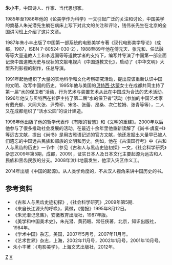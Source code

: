 {{多個問題|
{{inappropriate tone|time=2018-09-19T12:55:50+00:00}}
{{Unreferenced|time=2011-04-20T11:46:57+00:00}}
{{rewrite}}
}}
'''朱小丰'''，中国诗人、作家、当代思想家。

1985年至1986年他的《论美学作为科学》一文引起广泛的关注和讨论，中国美学的奠基人朱光潜先生躺在病床上写下对此文的关注和评论，钱伟长先生在北京的全国讲习班上介绍了这片文章。

1987年朱小丰出版了中国第一部系统的电影美学专著《现代电影美学导论》（成都，1987，ISBN 7-80524-030-2），1988至89年他在傅元天、张元和、任法融等等大量道教人士和李远国等等道教学者的支持下，编写并导演了中国第一部全面记录中国道教历史与现状的文献电视片《中国道教文化》，启动了《中华文明》大型系列影视的制作，任总导演。

1991年起他组织了大量的实地科学和文化考察研究活动，提出应该重新认识中国的文明、改写中国的历史。1995年他与美国的[[贝特西·达蒙|贝特西·达蒙]]女士在成都共同主持了第一届“水的保卫者”活动，行为艺术与装置艺术从此在中国成为合法的艺术活动。1996年他又与贝特西在拉萨主持了第二届“水的保卫者”活动（参加的中国艺术家有戴光郁、大同大张、尹秀珍、宋冬、张蕾、昂桑、次仁拉姆、张青等等），二人又在成都组织了“活水公园”的设计建造。

1998年他出版了他的哲学代表作《有限的智慧》和《文明的重建》。2000年以后他参与了很多推动社会发展的活动。在最近十余年里他重新读解了《尚书·虞夏书》等远古文献，提出《尚书》是用古雅语记述的官方文献，他还发掘出大量早已被人们遗忘的中国远古民族和部族的文明和历史。例如，他在《古滇国行考》中《古和人与黑齿的历史》一节中（参见《古和人与黑齿史迹初探》一文，《社会科学研究》杂志2009年第5期，成都，2009），证实日本人及日本文化主要起源为远古和人民族和黑齿民族的分支。2008年汶川地震发生，他深入灾区作义工。

2014年出版《中国的起源》。从人类学角度的，不从汉人视角来讲中国历史的书。

==参考资料==
*《古和人与黑齿史迹初探》,《社会科学研究》,2009年第5期.
*《来自长江源头的呼唤》，黄微，《蜀报》1995年8月12日。
*《朱光潜记念集》，安徽教育出版社，1987年版。
*《美学和中国美术史》，朱光潜、黄药眠、常任侠著，北京，知识出版社，1984年。
*《学术中国》杂志，美国，2007年5月号，2007年11月号。
*《艺术世界》杂志，上海，2002年11月号，2002年1月号，2001年10月号。
*朱小丰著：《电影美学》，上海文艺出版社，2012年。

{{Normdaten}}
{{DEFAULTSORT:ZhuXiaofeng}}
[[Category:中国作家|Z]]
[[Category:朱姓|X]]